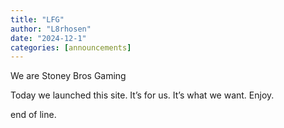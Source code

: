 ```yaml
---
title: "LFG"
author: "L8rhosen"
date: "2024-12-1"
categories: [announcements]
---
```


We are Stoney Bros Gaming

<!-- ![](thumbnail.jpg) -->

Today we launched this site. It's for us. It's what we want. Enjoy.

end of line.